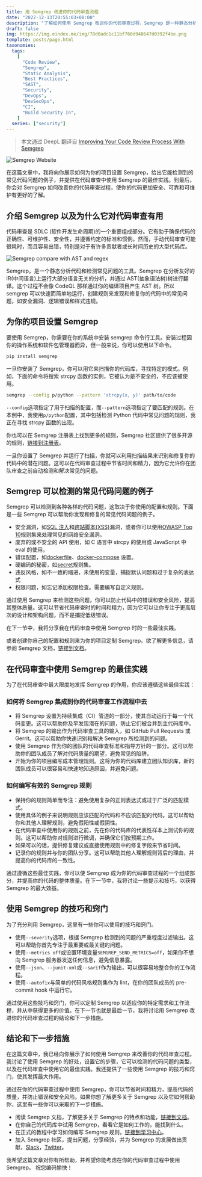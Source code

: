 ```yaml
---
title: 用 Semgrep 改进你的代码审查流程
date: "2022-12-13T20:55:03+08:00"
description: "了解如何使用 Semgrep 改进你的代码审查过程，Semgrep 是一种静态分析代码和检测安全问题的工具。这篇文章涵盖了 Semgrep 的设置以及如何充分利用它的技巧。 #Semgrep #SDLC #BSI"
draft: false
img: https://img.eindex.me/img/78d0adc1c11bf760d948647d0392f4be.png
template: posts/page.html
taxonomies:
  tags:
    [
      "Code Review",
      "Semgrep",
      "Static Analysis",
      "Best Practices",
      "SAST",
      "Security",
      "DevOps",
      "DevSecOps",
      "CI",
      "Build Security In",
    ]
  series: ["security"]
---
```


> 本文通过 DeepL 翻译自 [Improving Your Code Review Process With Semgrep](@/posts/improving-your-code-review-process-with-semgrep.md)

![Semgrep Website](https://img.eindex.me/img/0ec861d94c82a9e7fe57880e0f25a2dd.png)

在这篇文章中，我将向你展示如何为你的项目设置 Semgrep，给出它能检测到的常见代码问题的例子，并提供在代码审查中使用 Semgrep 的最佳实践。到最后，你会对 Semgrep 如何改善你的代码审查过程，使你的代码更加安全、可靠和可维护有更好的了解。

## 介绍 Semgrep 以及为什么它对代码审查有用

代码审查是 SDLC (软件开发生命周期)的一个重要组成部分。它有助于确保代码的正确性、可维护性、安全性，并遵循约定的标准和惯例。然而，手动代码审查可能很耗时，而且容易出错，特别是对于有许多贡献者或长时间历史的大型代码库。

<more />

![Semgrep compare with AST and regex](https://img.eindex.me/img/e23bd0bbaf9d2513d3d26042b1aa702b.png)

Semgrep，是一个静态分析代码和检测常见问题的工具。Semgrep 在分析友好的 IR(中间语言)上运行大部分语言无关的分析，并通过 AST(抽象语法树)树进行翻译。这个过程不会像 CodeQL 那样通过你的编译项目产生 AST 树。所以 semgrep 可以快速而简单地运行，创建规则来发现和修复你的代码中的常见问题，如安全漏洞、逻辑错误和样式违规。

## 为你的项目设置 Semgrep

要使用 Semgrep，你需要在你的系统中安装 semgrep 命令行工具。安装过程因你的操作系统和软件包管理器而异，但一般来说，你可以使用以下命令。

```bash
pip install semgrep
```

一旦你安装了 Semgrep，你可以用它来扫描你的代码库，寻找特定的模式。例如，下面的命令将搜索 strcpy 函数的实例，它被认为是不安全的，不应该被使用。

```bash
semgrep --config p/python --pattern 'strcpy(x, y)' path/to/code
```

`--config`选项指定了用于扫描的配置，而`--pattern`选项指定了要匹配的规则。在本例中，我使用`p/python`配置，其中包括检测 Python 代码中常见问题的规则，我正在寻找 strcpy 函数的出现。

你也可以在 Semgrep 注册表上找到更多的规则，Semgrep 社区提供了很多开源的规则，[链接到注册表](https://semgrep.dev/explore)。

一旦你设置了 Semgrep 并运行了扫描，你就可以利用扫描结果来识别和修复你的代码中的潜在问题。这可以在代码审查过程中节省时间和精力，因为它允许你在团队审查之前自动检测和解决常见的问题。

## Semgrep 可以检测的常见代码问题的例子

Semgrep 可以检测到各种各样的代码问题，这取决于你使用的配置和规则。下面是一些 Semgrep 可以帮助你发现和修复的常见代码问题的例子。

- 安全漏洞，如[SQL 注入](https://semgrep.dev/p/sql-injection)和[跨站脚本(XSS)](https://semgrep.dev/p/xss)漏洞，或者你可以使用[OWASP Top 10](https://semgrep.dev/p/owasp-top-ten)规则集来处理常见的网络安全漏洞。
- 废弃的或不安全的 API 使用，如 C 语言中 strcpy 的使用或 JavaScript 中 eval 的使用。
- 错误配置，如[dockerfile](https://semgrep.dev/p/dockerfile)、[docker-compose](https://semgrep.dev/p/docker-compose) 设置。
- 硬编码的秘密，如[secret](https://semgrep.dev/p/secrets)规则集。
- 违反风格，如不一致的缩进，未使用的变量，捕捉默认问题和过于复杂的表达式
- 权限问题，如忘记添加权限检查。需要编写自定义规则。

通过使用 Semgrep 来检测这些问题，你可以防止代码中的错误和安全风险，提高其整体质量。这可以节省代码审查时的时间和精力，因为它可以让你专注于更高层次的设计和架构问题，而不是捕捉低级错误。

在下一节中，我将分享我在代码审查中使用 Semgrep 时的一些最佳实践。

或者创建你自己的配置和规则来为你的项目定制 Semgrep。欲了解更多信息，请参阅 Semgrep 文档，[链接到文档](https://semgrep.dev/docs/writing-rules/overview/)。

## 在代码审查中使用 Semgrep 的最佳实践

为了在代码审查中最大限度地发挥 Semgrep 的作用，你应该遵循这些最佳实践：

### 如何将 Semgrep 集成到你的代码审查工作流程中去

- 将 Semgrep 设置为持续集成（CI）管道的一部分，使其自动运行于每一个代码变更。这可以帮助你及早发现潜在的问题，防止它们被合并到主代码库中。
- 将 Semgrep 的输出作为代码审查工具的输入，如 GitHub Pull Requests 或 Gerrit。这可以帮助你快速识别和解决 Semgrep 所检测到的问题。
- 使用 Semgrep 作为你的团队的代码审查标准和指导方针的一部分。这可以帮助你的团队成员了解对代码质量的期望，避免常见的陷阱。
- 开始为你的项目编写成本管理规则。这将为你的代码库建立团队知识库，新的团队成员可以很容易和快速地知道原因，并避免问题。

### 如何编写有效的 Semgrep 规则

- 保持你的规则简单而专注：避免使用复杂的正则表达式或过于广泛的匹配模式。
- 使用具体的例子来说明规则应该匹配的代码和不应该匹配的代码。这可以帮助你和其他人理解规则，避免假阳性或假阴性。
- 在代码审查中使用你的规则之前，先在你的代码库的代表性样本上测试你的规则。这可以帮助你对规则进行微调，并确保它们按预期工作。
- 如果可以的话，提供修复建议或直接使用规则中的修复字段来节省时间。
- 记录你的规则并与你的团队分享。这可以帮助其他人理解规则背后的理由，并提高你的代码库的一致性。

通过遵循这些最佳实践，你可以使 Semgrep 成为你的代码审查过程的一个组成部分，并提高你的代码的整体质量。在下一节中，我将讨论一些提示和技巧，以获得 Semgrep 的最大效益。

## 使用 Semgrep 的技巧和窍门

为了充分利用 Semgrep，这里有一些你可以使用的技巧和窍门。

- 使用`--severity`选项，根据 Semgrep 检测到的问题的严重程度过滤输出。这可以帮助你首先专注于最重要或最关键的问题。
- 使用`--metrics off`或设置环境变量`SEMGREP_SEND_METRICS=off`，如果你不想向 Semgrep 服务器发送任何信息，避免信息暴露。
- 使用`--json`、`--junit-xml`或`--sarif`作为输出，可以很容易地整合你的工作流程。
- 使用`--autofix`与简单的代码风格规则集作为 lint，在你的团队成员的 pre-commit hook 中运行它。

通过使用这些技巧和窍门，你可以定制 Semgrep 以适应你的特定需求和工作流程，并从中获得更多的价值。在下一节也就是最后一节，我将讨论用 Semgrep 改进你的代码审查过程的结论和下一步措施。

## 结论和下一步措施

在这篇文章中，我已经向你展示了如何使用 Semgrep 来改善你的代码审查过程。我讨论了使用 Semgrep 的好处，设置它的步骤，它可以检测的代码问题的类型，以及在代码审查中使用它的最佳实践。我还提供了一些使用 Semgrep 的技巧和窍门，使其发挥最大作用。

通过在你的代码审查过程中使用 Semgrep，你可以节省时间和精力，提高代码的质量，并防止错误和安全风险。如果你想了解更多关于 Semgrep 以及它如何帮助你，这里有一些你可以采取的下一步措施。

- 阅读 Semgrep 文档，了解更多关于 Semgrep 的特点和功能，[链接到文档](https://semgrep.dev/docs/)。
- 在你自己的代码库中试用 Semgrep，看看它是如何工作的，能找到什么。
- 在正式的教程中学习如何编写 Semgrep 规则，[链接到学习中心](https://semgrep.dev/learn)。
- 加入 Semgrep 社区，提出问题，分享经验，并为 Semgrep 的发展做出贡献，[Slack](https://r2c.dev/slack)，[Twitter](https://twitter.com/r2cdev)。

我希望这篇文章对你有所帮助，并希望你能考虑在你的代码审查过程中使用 Semgrep。
祝您编码愉快！
